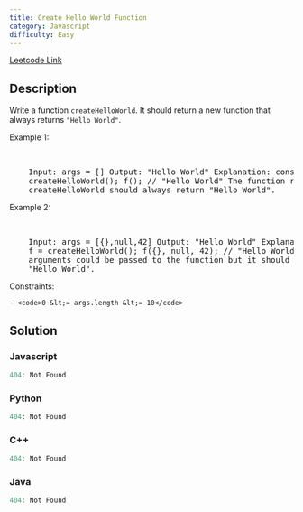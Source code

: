 ```yaml
---
title: Create Hello World Function
category: Javascript
difficulty: Easy
---
```


<Callout>

[Leetcode Link](https://leetcode.com/problems/create-hello-world-function)

</Callout>

## Description

Write a function <code>createHelloWorld</code>. It should return a new function that always returns <code>&quot;Hello World&quot;</code>.

Example 1:

<br />

<pre className="overflow-x-auto">
	Input: args = [] Output: &quot;Hello World&quot; Explanation: const f =
	createHelloWorld(); f(); // &quot;Hello World&quot; The function returned by
	createHelloWorld should always return &quot;Hello World&quot;.
</pre>

Example 2:

<br />

<pre className="overflow-x-auto">
	Input: args = [{},null,42] Output: &quot;Hello World&quot; Explanation: const
	f = createHelloWorld(); f({}, null, 42); // &quot;Hello World&quot; Any
	arguments could be passed to the function but it should still always return
	&quot;Hello World&quot;.
</pre>

Constraints:

    - <code>0 &lt;= args.length &lt;= 10</code>

## Solution

### Javascript

```javascript
404: Not Found
```

### Python

```python
404: Not Found
```

### C++

```cpp
404: Not Found
```

### Java

```java
404: Not Found
```

